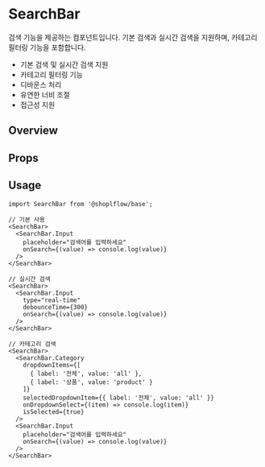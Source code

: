 
<Meta of={SearchBarStories} />

# SearchBar

검색 기능을 제공하는 컴포넌트입니다. 기본 검색과 실시간 검색을 지원하며, 카테고리 필터링 기능을 포함합니다.

- 기본 검색 및 실시간 검색 지원
- 카테고리 필터링 기능
- 디바운스 처리
- 유연한 너비 조절
- 접근성 지원

## Overview
<Canvas of={SearchBarStories.Playground} />

## Props
<Controls of={SearchBarStories.Playground} />

## Usage

```tsx
import SearchBar from '@shoplflow/base';

// 기본 사용
<SearchBar>
  <SearchBar.Input
    placeholder="검색어를 입력하세요"
    onSearch={(value) => console.log(value)}
  />
</SearchBar>

// 실시간 검색
<SearchBar>
  <SearchBar.Input
    type="real-time"
    debounceTime={300}
    onSearch={(value) => console.log(value)}
  />
</SearchBar>

// 카테고리 검색
<SearchBar>
  <SearchBar.Category
    dropdownItems={[
      { label: '전체', value: 'all' },
      { label: '상품', value: 'product' }
    ]}
    selectedDropdownItem={{ label: '전체', value: 'all' }}
    onDropdownSelect={(item) => console.log(item)}
    isSelected={true}
  />
  <SearchBar.Input
    placeholder="검색어를 입력하세요"
    onSearch={(value) => console.log(value)}
  />
</SearchBar>
```



